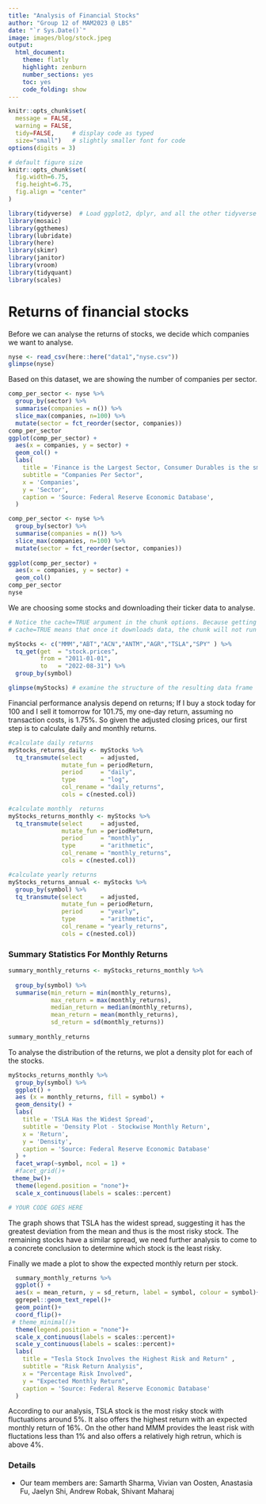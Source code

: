 ```yaml
---
title: "Analysis of Financial Stocks"
author: "Group 12 of MAM2023 @ LBS"
date: "`r Sys.Date()`"
image: images/blog/stock.jpeg
output:
  html_document:
    theme: flatly
    highlight: zenburn
    number_sections: yes
    toc: yes
    code_folding: show
---
```


```r
knitr::opts_chunk$set(
  message = FALSE, 
  warning = FALSE, 
  tidy=FALSE,     # display code as typed
  size="small")   # slightly smaller font for code
options(digits = 3)

# default figure size
knitr::opts_chunk$set(
  fig.width=6.75, 
  fig.height=6.75,
  fig.align = "center"
)
```

```r
library(tidyverse)  # Load ggplot2, dplyr, and all the other tidyverse packages
library(mosaic)
library(ggthemes)
library(lubridate)
library(here)
library(skimr)
library(janitor)
library(vroom)
library(tidyquant)
library(scales)
```

# Returns of financial stocks

Before we can analyse the returns of stocks, we decide which companies we want to analyse.

```r
nyse <- read_csv(here::here("data1","nyse.csv"))
glimpse(nyse)
```

Based on this dataset, we are showing the number of companies per sector.

```r
comp_per_sector <- nyse %>% 
  group_by(sector) %>% 
  summarise(companies = n()) %>% 
  slice_max(companies, n=100) %>% 
  mutate(sector = fct_reorder(sector, companies))
comp_per_sector 
ggplot(comp_per_sector) +
  aes(x = companies, y = sector) +
  geom_col() +
  labs(
    title = 'Finance is the Largest Sector, Consumer Durables is the smallest',
    subtitle = "Companies Per Sector",
    x = 'Companies',
    y = 'Sector',
    caption = 'Source: Federal Reserve Economic Database',
  ) 

comp_per_sector <- nyse %>% 
  group_by(sector) %>% 
  summarise(companies = n()) %>% 
  slice_max(companies, n=100) %>% 
  mutate(sector = fct_reorder(sector, companies))
  
ggplot(comp_per_sector) +
  aes(x = companies, y = sector) +
  geom_col()
comp_per_sector
nyse

```

We are choosing some stocks and downloading their ticker data to analyse. 

```r
# Notice the cache=TRUE argument in the chunk options. Because getting data is time consuming, 
# cache=TRUE means that once it downloads data, the chunk will not run again next time you knit your Rmd

myStocks <- c("MMM","ABT","ACN","ANTM","AGR","TSLA","SPY" ) %>%
  tq_get(get  = "stock.prices",
         from = "2011-01-01",
         to   = "2022-08-31") %>%
  group_by(symbol) 

glimpse(myStocks) # examine the structure of the resulting data frame
```

Financial performance analysis depend on returns; If I buy a stock today for 100 and I sell it tomorrow for 101.75, my one-day return, assuming no transaction costs, is 1.75%. So given the adjusted closing prices, our first step is to calculate daily and monthly returns.

```r
#calculate daily returns
myStocks_returns_daily <- myStocks %>%
  tq_transmute(select     = adjusted, 
               mutate_fun = periodReturn, 
               period     = "daily", 
               type       = "log",
               col_rename = "daily_returns",
               cols = c(nested.col))  

#calculate monthly  returns
myStocks_returns_monthly <- myStocks %>%
  tq_transmute(select     = adjusted, 
               mutate_fun = periodReturn, 
               period     = "monthly", 
               type       = "arithmetic",
               col_rename = "monthly_returns",
               cols = c(nested.col)) 

#calculate yearly returns
myStocks_returns_annual <- myStocks %>%
  group_by(symbol) %>%
  tq_transmute(select     = adjusted, 
               mutate_fun = periodReturn, 
               period     = "yearly", 
               type       = "arithmetic",
               col_rename = "yearly_returns",
               cols = c(nested.col))
```



### Summary Statistics For Monthly Returns

```r
summary_monthly_returns <- myStocks_returns_monthly %>% 
  
  group_by(symbol) %>% 
  summarise(min_return = min(monthly_returns),
            max_return = max(monthly_returns),
            median_return = median(monthly_returns),
            mean_return = mean(monthly_returns),
            sd_return = sd(monthly_returns))
  
summary_monthly_returns
```


To analyse the distribution of the returns, we plot a density plot for each of the stocks.

```r
myStocks_returns_monthly %>% 
  group_by(symbol) %>% 
  ggplot() +
  aes (x = monthly_returns, fill = symbol) +
  geom_density() +
  labs(
    title = 'TSLA Has the Widest Spread',
    subtitle = 'Density Plot - Stockwise Monthly Return',
    x = 'Return',
    y = 'Density',
    caption = 'Source: Federal Reserve Economic Database'
  ) +
  facet_wrap(~symbol, ncol = 1) +
  #facet_grid()+
 theme_bw()+
  theme(legend.position = "none")+
  scale_x_continuous(labels = scales::percent)

# YOUR CODE GOES HERE

```


The graph shows that TSLA has the widest spread, suggesting it has the greatest deviation from the mean and thus is the most risky stock. The remaining stocks have a similar spread, we need further analysis to come to a concrete conclusion to determine which stock is the least risky.

Finally we made a plot to show the expected monthly return per stock. 

```r
  summary_monthly_returns %>% 
  ggplot() +
  aes(x = mean_return, y = sd_return, label = symbol, colour = symbol)+
  ggrepel::geom_text_repel()+
  geom_point()+
  coord_flip()+
 # theme_minimal()+
  theme(legend.position = "none")+
  scale_x_continuous(labels = scales::percent)+
  scale_y_continuous(labels = scales::percent)+
  labs(
    title = "Tesla Stock Involves the Highest Risk and Return" ,
    subtitle = "Risk Return Analysis",
    x = "Percentage Risk Involved",
    y = "Expected Monthly Return",
    caption = 'Source: Federal Reserve Economic Database'
  )

```

According to our analysis, TSLA stock is the most risky stock with fluctuations around 5%. It also offers the highest return with an expected monthly return of 16%. On the other hand MMM provides the least risk with fluctations less than 1% and also offers a relatively high retrun, which is above 4%.

### Details

-   Our team members are: Samarth Sharma, Vivian van Oosten, Anastasia Fu, Jaelyn Shi, Andrew Robak, Shivant Maharaj

